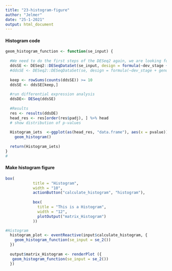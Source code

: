 ```yaml
---
title: "23-histogram-figure"
author: "Jelmer"
date: "25-1-2021"
output: html_document
---
```


#### Histogram code
```r
geom_histogram_function <- function(se_input) {
  
  #We need to do the first steps of the DESeq2 again, we are looking for a solution to make this easier
  ddsSE <- DESeq2::DESeqDataSet(se_input, design = formula(~dev_stage + genotype))
  #ddsSE <- DESeq2::DESeqDataSet(se, design = formula(~dev_stage + genotype))
  
  keep <- rowSums(counts(ddsSE)) >= 10
  ddsSE <- ddsSE[keep,]
  
  #run differential expression analysis
  ddsDE<- DESeq(ddsSE)
  
  #Results
  res <- results(ddsDE)
  head_res <- res[order(res$padj), ] %>% head
  # show distribution of p-values
  
  Histogram_iets  <-ggplot(as(head_res, "data.frame"), aes(x = pvalue)) +
    geom_histogram()
  
  return(Histogram_iets)
}
#
```


#### Make histogram figure
```r
box(
            title = "Histogram",
            width = "10",
            actionButton("calculate_histogram", "histogram"),
            
            box(
              title = "This is a Histogram",
              width = "12",
              plotOutput("matrix_Histogram")
            ))

```

```r
#Histogram
  histogram_plot <- eventReactive(input$calculate_histogram, {
    geom_histogram_function(se_input = se_2())
  })
  
  output$matrix_Histogram <- renderPlot ({
   geom_histogram_function(se_input = se_2())
  })
```

